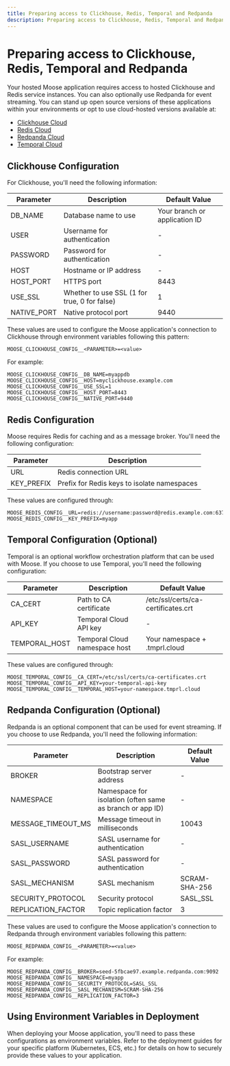 ```yaml
---
title: Preparing access to Clickhouse, Redis, Temporal and Redpanda
description: Preparing access to Clickhouse, Redis, Temporal and Redpanda
---
```


# Preparing access to Clickhouse, Redis, Temporal and Redpanda 

Your hosted Moose application requires access to hosted Clickhouse and Redis service instances. You can also optionally use Redpanda for event streaming. 
You can stand up open source versions of these applications within your environments or opt to use cloud-hosted versions available at:

- [Clickhouse Cloud](https://clickhouse.com)
- [Redis Cloud](https://redis.com)
- [Redpanda Cloud](https://redpanda.com) 
- [Temporal Cloud](https://temporal.io)

## Clickhouse Configuration

For Clickhouse, you'll need the following information:

| Parameter | Description | Default Value |
|-----------|-------------|---------------|
| DB_NAME | Database name to use | Your branch or application ID |
| USER | Username for authentication | - |
| PASSWORD | Password for authentication | - |
| HOST | Hostname or IP address | - |
| HOST_PORT | HTTPS port | 8443 |
| USE_SSL | Whether to use SSL (1 for true, 0 for false) | 1 |
| NATIVE_PORT | Native protocol port | 9440 |

These values are used to configure the Moose application's connection to Clickhouse through environment variables following this pattern:

```
MOOSE_CLICKHOUSE_CONFIG__<PARAMETER>=<value>
```

For example:
```
MOOSE_CLICKHOUSE_CONFIG__DB_NAME=myappdb
MOOSE_CLICKHOUSE_CONFIG__HOST=myclickhouse.example.com
MOOSE_CLICKHOUSE_CONFIG__USE_SSL=1
MOOSE_CLICKHOUSE_CONFIG__HOST_PORT=8443
MOOSE_CLICKHOUSE_CONFIG__NATIVE_PORT=9440
```

## Redis Configuration

Moose requires Redis for caching and as a message broker. You'll need the following configuration:

| Parameter | Description |
|-----------|-------------|
| URL | Redis connection URL |
| KEY_PREFIX | Prefix for Redis keys to isolate namespaces |

These values are configured through:
```
MOOSE_REDIS_CONFIG__URL=redis://username:password@redis.example.com:6379
MOOSE_REDIS_CONFIG__KEY_PREFIX=myapp
```

## Temporal Configuration (Optional)

Temporal is an optional workflow orchestration platform that can be used with Moose. If you choose to use Temporal, you'll need the following configuration:

| Parameter | Description | Default Value |
|-----------|-------------|---------------|
| CA_CERT | Path to CA certificate | /etc/ssl/certs/ca-certificates.crt |
| API_KEY | Temporal Cloud API key | - |
| TEMPORAL_HOST | Temporal Cloud namespace host | Your namespace + .tmprl.cloud |

These values are configured through:
```
MOOSE_TEMPORAL_CONFIG__CA_CERT=/etc/ssl/certs/ca-certificates.crt
MOOSE_TEMPORAL_CONFIG__API_KEY=your-temporal-api-key
MOOSE_TEMPORAL_CONFIG__TEMPORAL_HOST=your-namespace.tmprl.cloud
```

## Redpanda Configuration (Optional)

Redpanda is an optional component that can be used for event streaming. If you choose to use Redpanda, you'll need the following information:

| Parameter | Description | Default Value |
|-----------|-------------|---------------|
| BROKER | Bootstrap server address | - |
| NAMESPACE | Namespace for isolation (often same as branch or app ID) | - |
| MESSAGE_TIMEOUT_MS | Message timeout in milliseconds | 10043 |
| SASL_USERNAME | SASL username for authentication | - |
| SASL_PASSWORD | SASL password for authentication | - |
| SASL_MECHANISM | SASL mechanism | SCRAM-SHA-256 |
| SECURITY_PROTOCOL | Security protocol | SASL_SSL |
| REPLICATION_FACTOR | Topic replication factor | 3 |

These values are used to configure the Moose application's connection to Redpanda through environment variables following this pattern:

```
MOOSE_REDPANDA_CONFIG__<PARAMETER>=<value>
```

For example:
```
MOOSE_REDPANDA_CONFIG__BROKER=seed-5fbcae97.example.redpanda.com:9092
MOOSE_REDPANDA_CONFIG__NAMESPACE=myapp
MOOSE_REDPANDA_CONFIG__SECURITY_PROTOCOL=SASL_SSL
MOOSE_REDPANDA_CONFIG__SASL_MECHANISM=SCRAM-SHA-256
MOOSE_REDPANDA_CONFIG__REPLICATION_FACTOR=3
```


## Using Environment Variables in Deployment

When deploying your Moose application, you'll need to pass these configurations as environment variables. 
Refer to the deployment guides for your specific platform (Kubernetes, ECS, etc.) for details on how to securely 
provide these values to your application.
